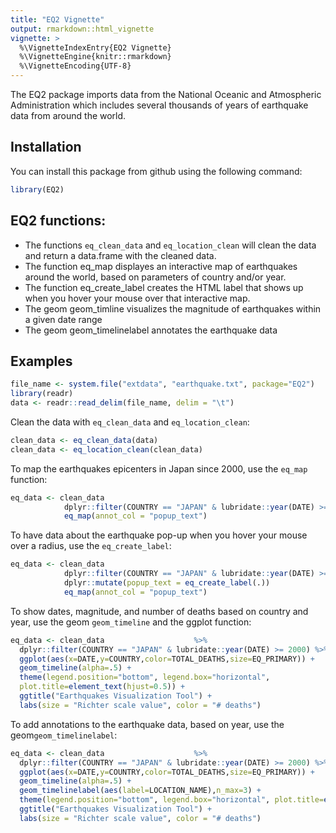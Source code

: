 ```yaml
---
title: "EQ2 Vignette"
output: rmarkdown::html_vignette
vignette: >
  %\VignetteIndexEntry{EQ2 Vignette}
  %\VignetteEngine{knitr::rmarkdown}
  %\VignetteEncoding{UTF-8}
---
```


The EQ2 package imports data from the National Oceanic and Atmospheric Administration which includes several thousands of years of earthquake data from around the world.

## Installation

You can install this package from github using the following command:

```r
library(EQ2)
```

## EQ2 functions:
  
* The functions `eq_clean_data` and `eq_location_clean` will clean the data and return a data.frame with the cleaned data.
* The function eq_map displayes an interactive map of earthquakes around the world, based on parameters of country and/or year.
* The function eq_create_label creates the HTML label that shows up when you hover your mouse over that interactive map.
* The geom geom_timline visualizes the magnitude of earthquakes within a given date range
* The geom geom_timelinelabel annotates the earthquake data
     
## Examples

```r
file_name <- system.file("extdata", "earthquake.txt", package="EQ2")
library(readr)
data <- readr::read_delim(file_name, delim = "\t")
```

Clean the data with `eq_clean_data` and `eq_location_clean`:

```r
clean_data <- eq_clean_data(data)
clean_data <- eq_location_clean(clean_data)
```

To map the earthquakes epicenters in Japan since 2000, use the `eq_map` function:

```r
eq_data <- clean_data                                                     %>%
            dplyr::filter(COUNTRY == "JAPAN" & lubridate::year(DATE) >= 2000) %>%
            eq_map(annot_col = "popup_text")
```

To have data about the earthquake pop-up when you hover your mouse over a radius, use the `eq_create_label`:

```r
eq_data <- clean_data                                                     %>%
            dplyr::filter(COUNTRY == "JAPAN" & lubridate::year(DATE) >= 2000) %>%
            dplyr::mutate(popup_text = eq_create_label(.))                    %>%
            eq_map(annot_col = "popup_text")
```

To show dates, magnitude, and number of deaths based on country and year, use the geom `geom_timeline` and the ggplot function:

```r
eq_data <- clean_data                    %>%                                 
  dplyr::filter(COUNTRY == "JAPAN" & lubridate::year(DATE) >= 2000) %>%
  ggplot(aes(x=DATE,y=COUNTRY,color=TOTAL_DEATHS,size=EQ_PRIMARY)) +
  geom_timeline(alpha=.5) + 
  theme(legend.position="bottom", legend.box="horizontal",
  plot.title=element_text(hjust=0.5)) +
  ggtitle("Earthquakes Visualization Tool") +
  labs(size = "Richter scale value", color = "# deaths")
```

To add annotations to the earthquake data, based on year, use the geom`geom_timelinelabel`:

```r
eq_data <- clean_data                    %>%                                 
  dplyr::filter(COUNTRY == "JAPAN" & lubridate::year(DATE) >= 2000) %>%
  ggplot(aes(x=DATE,y=COUNTRY,color=TOTAL_DEATHS,size=EQ_PRIMARY)) +
  geom_timeline(alpha=.5) +
  geom_timelinelabel(aes(label=LOCATION_NAME),n_max=3) +
  theme(legend.position="bottom", legend.box="horizontal", plot.title=element_text(hjust=0.5)) +
  ggtitle("Earthquakes Visualization Tool") +
  labs(size = "Richter scale value", color = "# deaths")
```

